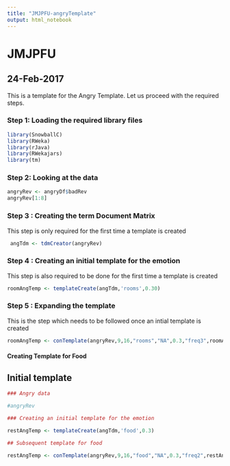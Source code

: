```yaml
---
title: "JMJPFU-angryTemplate"
output: html_notebook
---
```


# JMJPFU
## 24-Feb-2017

This is a template for the Angry Template. Let us proceed with the required steps.


### Step 1: Loading the required library files

```r
library(SnowballC)
library(RWeka)
library(rJava)
library(RWekajars)
library(tm)
```


### Step 2: Looking at the data

```r
angryRev <- angryDf$badRev
angryRev[1:8]
```

### Step 3 : Creating the term Document Matrix

This step is only required for the first time a template is created

```r
 angTdm <- tdmCreator(angryRev)
```

### Step 4 : Creating an initial template for the emotion

This step is also required to be done for the first time a template is created

```r
roomAngTemp <- templateCreate(angTdm,'rooms',0.30)
```

### Step 5 : Expanding the template

This is the step which needs to be followed once an intial template is created

```r
roomAngTemp <- conTemplate(angryRev,9,16,"rooms","NA",0.3,"freq3",roomAngTemp)
```

#### Creating Template for Food

## Initial template

```r
### Angry data

#angryRev

### Creating an initial template for the emotion

restAngTemp <- templateCreate(angTdm,'food',0.3)

## Subsequent template for food

restAngTemp <- conTemplate(angryRev,9,16,"food","NA",0.3,"freq2",restAngTemp)

```


